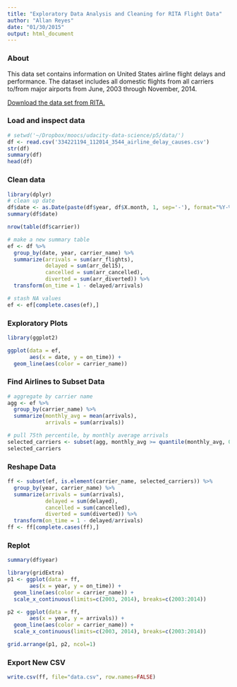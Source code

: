 ```yaml
---
title: "Exploratory Data Analysis and Cleaning for RITA Flight Data"
author: "Allan Reyes"
date: "01/30/2015"
output: html_document
---
```


### About
This data set contains information on United States airline flight delays and performance.  The dataset includes all domestic flights from all carriers to/from major airports from June, 2003 through November, 2014.

[Download the data set from RITA.](http://www.transtats.bts.gov/OT_Delay/ot_delaycause1.asp?display=download&pn=0&month=11&year=2014)


### Load and inspect data
```r
# setwd('~/Dropbox/moocs/udacity-data-science/p5/data/')
df <- read.csv('334221194_112014_3544_airline_delay_causes.csv')
str(df)
summary(df)
head(df)
```

### Clean data
```r
library(dplyr)
# clean up date
df$date <- as.Date(paste(df$year, df$X.month, 1, sep='-'), format="%Y-%m-%d")
summary(df$date)

nrow(table(df$carrier))

# make a new summary table
ef <- df %>%
  group_by(date, year, carrier_name) %>%
  summarize(arrivals = sum(arr_flights),
            delayed = sum(arr_del15),
            cancelled = sum(arr_cancelled),
            diverted = sum(arr_diverted)) %>%
  transform(on_time = 1 - delayed/arrivals)

# stash NA values
ef <- ef[complete.cases(ef),]
```

### Exploratory Plots
```r
library(ggplot2)

ggplot(data = ef,
       aes(x = date, y = on_time)) +
  geom_line(aes(color = carrier_name))
```

### Find Airlines to Subset Data
```r
# aggregate by carrier name
agg <- ef %>%
  group_by(carrier_name) %>%
  summarize(monthly_avg = mean(arrivals),
            arrivals = sum(arrivals))

# pull 75th percentile, by monthly average arrivals
selected_carriers <- subset(agg, monthly_avg >= quantile(monthly_avg, 0.81))$carrier_name
selected_carriers

```

### Reshape Data
```r
ff <- subset(ef, is.element(carrier_name, selected_carriers)) %>%
  group_by(year, carrier_name) %>%
  summarize(arrivals = sum(arrivals),
            delayed = sum(delayed),
            cancelled = sum(cancelled),
            diverted = sum(diverted)) %>%
  transform(on_time = 1 - delayed/arrivals)
ff <- ff[complete.cases(ff),]

```

### Replot
```r
summary(df$year)

library(gridExtra)
p1 <- ggplot(data = ff,
       aes(x = year, y = on_time)) +
  geom_line(aes(color = carrier_name)) +
  scale_x_continuous(limits=c(2003, 2014), breaks=c(2003:2014))

p2 <- ggplot(data = ff,
       aes(x = year, y = arrivals)) +
  geom_line(aes(color = carrier_name)) +
  scale_x_continuous(limits=c(2003, 2014), breaks=c(2003:2014))

grid.arrange(p1, p2, ncol=1)
```

### Export New CSV
```r
write.csv(ff, file="data.csv", row.names=FALSE)
```

